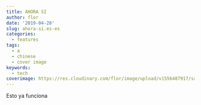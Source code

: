 ```yaml
---
title: AHORA SI
author: flor
date: '2019-04-28'
slug: ahora-si.es-es
categories:
  - features
tags:
  - a
  - chinese
  - cover image
keywords:
  - tech
coverimage: https://res.cloudinary.com/flor/image/upload/v1556487917/sample.jpg
---
```


Esto ya funciona


